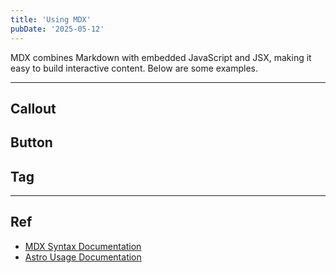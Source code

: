```yaml
---
title: 'Using MDX'
pubDate: '2025-05-12'
---
```



MDX combines Markdown with embedded JavaScript and JSX, making it easy to build interactive content. Below are some examples.

---

## Callout



## Button



## Tag



---

## Ref

- [MDX Syntax Documentation](https://mdxjs.com/docs/what-is-mdx)
- [Astro Usage Documentation](https://docs.astro.build/en/guides/markdown-content/#markdown-and-mdx-pages)
